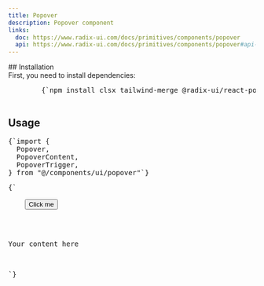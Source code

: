 ```yaml
---
title: Popover
description: Popover component
links:
  doc: https://www.radix-ui.com/docs/primitives/components/popover
  api: https://www.radix-ui.com/docs/primitives/components/popover#api-reference
---
```


<ComponentPreview name="popover-demo" />
## Installation
<div className="not-prose px-4 md:px-0">
  <Step>
    <StepItem title="Install Dependencies">
      First, you need to install dependencies:
      <Pre className="language-bash">
        {`npm install clsx tailwind-merge @radix-ui/react-popover`}
      </Pre>
    </StepItem>
    <StepItem title="Create utils.ts">
      <ComponentUtilsText />
      <ComponentUtils />
    </StepItem>
    <StepItem title="Create Popover Component">
      <ComponentSource name="popover-demo" />
    </StepItem>
  </Step>
</div>

## Usage

<div className="not-prose space-y-6">
  <Pre>{`import {
  Popover,
  PopoverContent,
  PopoverTrigger,
} from "@/components/ui/popover"`}</Pre>
  <Pre>{`<Popover>
  <PopoverTrigger asChild>
    <Button>Click me</Button>
  </PopoverTrigger>
  <PopoverContent>
    <p>Your content here</p>
  </PopoverContent>
</Popover>`}</Pre>
</div>
